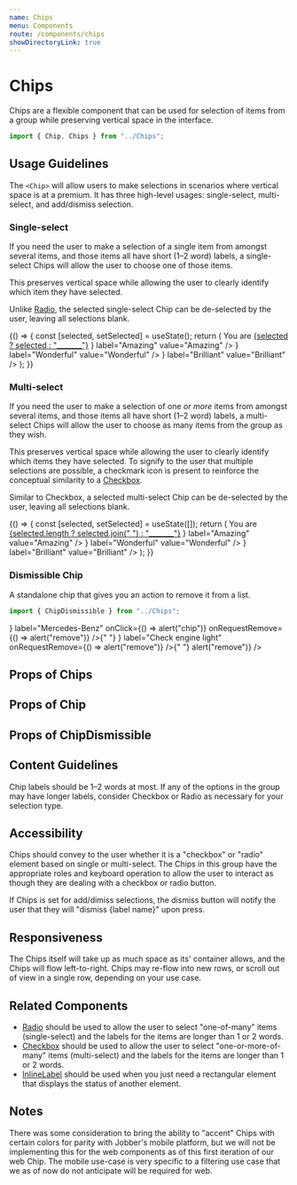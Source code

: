 ```yaml
---
name: Chips
menu: Components
route: /components/chips
showDirectoryLink: true
---
```



# Chips

Chips are a flexible component that can be used for selection of items from a
group while preserving vertical space in the interface.

```ts
import { Chip, Chips } from "../Chips";
```

## Usage Guidelines

The `<Chip>` will allow users to make selections in scenarios where vertical
space is at a premium. It has three high-level usages: single-select,
multi-select, and add/dismiss selection.

### Single-select

If you need the user to make a selection of a single item from amongst several
items, and those items all have short (1–2 word) labels, a single-select Chips
will allow the user to choose one of those items.

This preserves vertical space while allowing the user to clearly identify which
item they have selected.

Unlike [Radio](/components/radio-group), the selected single-select Chip can be
de-selected by the user, leaving all selections blank.

<Playground>
  {() => {
    const [selected, setSelected] = useState();
    return (
      <Content>
        <Text>
          You are <u>{selected ? selected : "_______"}</u>
        </Text>
        <Chips selected={selected} onChange={setSelected}>
          <Chip
            prefix={<Avatar initials="AZ" />}
            label="Amazing"
            value="Amazing"
          />
          <Chip
            prefix={<Icon name="video" />}
            label="Wonderful"
            value="Wonderful"
          />
          <Chip
            prefix={<Icon name="starFill" />}
            label="Brilliant"
            value="Brilliant"
          />
          <Chip label="Magnificent" value="Magnificent" />
        </Chips>
      </Content>
    );
  }}
</Playground>

### Multi-select

If you need the user to make a selection of one _or more_ items from amongst
several items, and those items all have short (1–2 word) labels, a multi-select
Chips will allow the user to choose as many items from the group as they wish.

This preserves vertical space while allowing the user to clearly identify which
items they have selected. To signify to the user that multiple selections are
possible, a checkmark icon is present to reinforce the conceptual similarity to
a [Checkbox](/components/checkbox).

Similar to Checkbox, a selected multi-select Chip can be de-selected by the
user, leaving all selections blank.

<Playground>
  {() => {
    const [selected, setSelected] = useState([]);
    return (
      <Content>
        <Text>
          You are <u>{selected.length ? selected.join(" ") : "_______"}</u>
        </Text>
        <Chips type="multiselect" selected={selected} onChange={setSelected}>
          <Chip
            prefix={<Avatar initials="AZ" />}
            label="Amazing"
            value="Amazing"
          />
          <Chip
            prefix={<Icon name="video" />}
            label="Wonderful"
            value="Wonderful"
          />
          <Chip
            prefix={<Icon name="starFill" />}
            label="Brilliant"
            value="Brilliant"
          />
          <Chip label="Magnificent" value="Magnificent" />
        </Chips>
      </Content>
    );
  }}
</Playground>

<!-- TODO: Uncomment once dismissible is implemented -->

<!-- ### Add/dismiss selection

When the user will be selecting one or more items by inputting their own Chip
options with, use the dismissible Chip.

The dismissible Chip allows them to remove previous
selections from the Chips. Use this option when the full list of possible
selections is too great to reasonably display in one group of Chip. For example,
"all of my phone contacts" would be far too many Chip options to present in one
group, and would be overwhelming for the user to interpret.

This format also allows the user to create their own "freeform" Chip options,
which they can also remove once added.

 -->

### Dismissible Chip

A standalone chip that gives you an action to remove it from a list.

```ts
import { ChipDismissible } from "../Chips";
```

<Playground>
  <ChipDismissible
    prefix={<Avatar initials="MB" />}
    label="Mercedes-Benz"
    onClick={() => alert("chip")}
    onRequestRemove={() => alert("remove")}
  />{" "}
  <ChipDismissible
    prefix={<Icon name="engine" color="yellow" />}
    label="Check engine light"
    onRequestRemove={() => alert("remove")}
  />{" "}
  <ChipDismissible label="Black" onRequestRemove={() => alert("remove")} />
</Playground>

## Props of Chips

<Props of={Chips} />

## Props of Chip

<Props of={Chip} />

## Props of ChipDismissible

<Props of={ChipDismissible} />

## Content Guidelines

Chip labels should be 1–2 words at most. If any of the options in the group may
have longer labels, consider Checkbox or Radio as necessary for your selection
type.

## Accessibility

Chips should convey to the user whether it is a "checkbox" or "radio" element
based on single or multi-select. The Chips in this group have the appropriate
roles and keyboard operation to allow the user to interact as though they are
dealing with a checkbox or radio button.

If Chips is set for add/dimiss selections, the dismiss button will notify the
user that they will "dismiss {label name}" upon press.

## Responsiveness

The Chips itself will take up as much space as its' container allows, and the
Chips will flow left-to-right. Chips may re-flow into new rows, or scroll out of
view in a single row, depending on your use case.

## Related Components

- [Radio](/components/radio-group) should be used to allow the user to select
  "one-of-many" items (single-select) and the labels for the items are longer
  than 1 or 2 words.
- [Checkbox](/components/checkbox) should be used to allow the user to select
  "one-or-more-of-many" items (multi-select) and the labels for the items are
  longer than 1 or 2 words.
- [InlineLabel](/components/inline-label) should be used when you just need a
  rectangular element that displays the status of another element.

## Notes

There was some consideration to bring the ability to "accent" Chips with certain
colors for parity with Jobber's mobile platform, but we will not be implementing
this for the web components as of this first iteration of our web Chip. The
mobile use-case is very specific to a filtering use case that we as of now do
not anticipate will be required for web.

